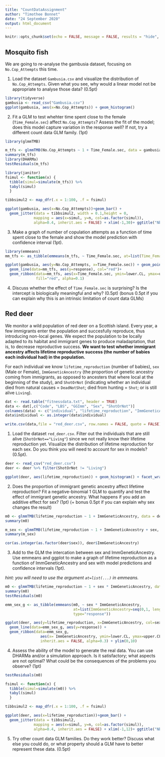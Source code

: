 ```yaml
---
title: "CountDataAssignment"
author: "Timothee Bonnet"
date: "24 September 2020"
output: html_document
---
```


```r
knitr::opts_chunk$set(echo = FALSE, message = FALSE, results = "hide", fig.show='hide')
```

## Mosquito fish

We are going to re-analyse the gambusia dataset, focusing on ```No.Cop_Attempts``` this time.

1. Load the dataset ```Gambusia.csv``` and visualize the distribution of ```No.Cop_Attempts```. Given what you see, why would a linear model not be appropriate to analyse those data? (0.5pt)

```r
library(tidyverse)
gambusia <- read_csv("Gambusia.csv")
ggplot(gambusia, aes(x=No.Cop_Attempts)) + geom_histogram()
```

2. Fit a GLM to test whehter time spent close to the female (```Time_Female.sec```) affect ```No.Cop_Attempts```? Assess the fit of the model; does this model capture variation in the response well? If not, try a different count data GLM family. (1pt) 

```r
library(glmmTMB)

m_tfs <- glmmTMB(No.Cop_Attempts ~ 1 + Time_Female.sec, data = gambusia, family = "nbinom1")
summary(m_tfs)
library(DHARMa)
testResiduals(m_tfs)
```

```r
library(janitor)
fsimul <- function(x) {
  tibble(simul=simulate(m_tfs)) %>% 
  tabyl(simul)
  }

tibbsimul2 <- map_dfr(.x = 1:100, .f = fsimul)

ggplot(gambusia, aes(x=No.Cop_Attempts))+geom_bar() +
  geom_jitter(data = tibbsimul2, width = 0.1,height = 0,
             mapping = aes(x=simul, y=n, col=as.factor(simul)),
             alpha=0.4, inherit.aes = FALSE) + xlim(-1,30)+ ggtitle("Nbinom1 GLM")

```



3. Make a graph of number of copulation attempts as a function of time spent close to the female and show the model prediction with confidence interval (1pt).

```r
library(emmeans)
mm_tfs <- as_tibble(emmeans(m_tfs, ~ Time_Female.sec, at=list(Time_Female.sec=seq(0, 520, length.out = 100)), type="response"))

ggplot(gambusia, aes(y=No.Cop_Attempts, x=Time_Female.sec)) + geom_point() +
  geom_line(data=mm_tfs, aes(y=response), col="red")+
  geom_ribbon(data=mm_tfs, aes(x=Time_Female.sec, ymin=lower.CL, ymax=upper.CL), inherit.aes = FALSE,
              fill="red", alpha=0.1)

```


4. Discuss whether the effect of ```Time_Female.sec``` is surprising? Is the intercept is biologically meaningful and why? (0.5pt) (bonus 0.5pt if you can explain why this is an intrinsic limitation of count data GLMs)


## Red deer

We monitor a wild population of red deer on a Scottish island. Every year, a few immigrants enter the population and succesfully reproduce, thus introducing non-local genes. We expect the population to be locally adapted to its habitat and immigrant genes to produce maladaptation, that is, to decrease reproductive success.
**We want to test whether immigrant ancestry affects lifetime reproductive success (the number of babies each individual had) in the population.**

For each individual we know ```lifetime_reproduction``` (number of babies), ```sex ``` (Male or Female), ```ImmGeneticAncestry``` (the proportion of genetic ancestry coming from immigrants, as opposed to ancesters that where local at the beginning of the study), and ```ShotOrNot``` (indicating whether an individual died from natural causes = ```DeadNotShot```; died from hunting = ```Shot```; or is still alive ```Living```).



```r
dat <- read.table("fitnessdata.txt", header = TRUE)
data <- dat[,c("Code", "LBS", "GGImm", "Sex", "ShotOrNot")]
colnames(data) <- c("individual", "lifetime_reproduction", "ImmGeneticAncestry",  "sex", "ShotOrNot")
data$individual <- as.integer(data$individual)

write.csv(data,file = "red_deer.csv", row.names = FALSE, quote = FALSE)
```

1. Load the dataset ```red_deer.csv```. Filter out the individuals that are still alive (```ShotOrNot=="Living"```) since we not really know their lifetime reproduction yet. Visualize the distribution of lifetime reproduction for each sex. Do you think you will need to account for sex in models? (0.5pt).

```r
deer <- read_csv("red_deer.csv")
deer <- deer %>% filter(ShotOrNot != "Living")

ggplot(deer, aes(lifetime_reproduction)) + geom_histogram() + facet_wrap(~sex)
```


2. Does the proportion of immigrant genetic ancestry affect lifetime reproduction? Fit a negative-binomial 1 GLM to quantify and test the effect of immigrant genetic ancestry. What happens if you add an additive effect for sex? (1pt) (+ bonus 0.5pt if you can explain why sex changes the result)
```r
m0 <- glmmTMB(lifetime_reproduction ~ 1 + ImmGeneticAncestry, data = deer, family = nbinom1())
summary(m0)

m_sex <- glmmTMB(lifetime_reproduction ~ 1 + ImmGeneticAncestry + sex, data = deer, family = nbinom1())
summary(m_sex)

cor(as.integer(as.factor(deer$sex)), deer$ImmGeneticAncestry)
```

3. Add to the GLM the intercation between sex and ImmGeneticAncestry. Use emmeans and ggplot to make a graph of lifetime reproduction as a function of ImmGeneticAncestry and sex with model predictions and confidence intervals (1pt).

_hint: you will need to use the argument ```at=list(...)``` in emmeans._

```r
m0 <- glmmTMB(lifetime_reproduction ~ 1 + sex * ImmGeneticAncestry, data = deer, family = nbinom1())
summary(m0)
testResiduals(m0)

emm_sex_g <- as_tibble(emmeans(m0, ~ sex * ImmGeneticAncestry, 
                               at=list(ImmGeneticAncestry=seq(0,1, length.out = 100)),
                               type="response"))

ggplot(deer, aes(y=lifetime_reproduction, x=ImmGeneticAncestry, col=sex)) + geom_point(alpha=0.3) + 
  geom_line(data=emm_sex_g, aes(y=response)) +
  geom_ribbon(data=emm_sex_g, 
                aes(x= ImmGeneticAncestry, ymin=lower.CL, ymax=upper.CL, fill=sex),
                inherit.aes = FALSE, alpha=0.3) + ylim(0,10)

```


4. Assess the ability of the model to generate the real data. You can use DHARMa and/or a simulation approach. Is it satisfactory; what aspects are not optimal? What could be the consequences of the problems you observe?  (1pt) 

```r
testResiduals(m0)

fsimul <- function(x) {
  tibble(simul=simulate(m0)) %>% 
  tabyl(simul)
  }

tibbsimul2 <- map_dfr(.x = 1:100, .f = fsimul)

ggplot(deer, aes(x=lifetime_reproduction))+geom_bar() +
  geom_jitter(data = tibbsimul2, 
             mapping = aes(x=simul, y=n, col=as.factor(simul)),
             alpha=0.4, inherit.aes = FALSE) + xlim(-1,12)+ ggtitle("Nbinom1 GLM")
```


5. Try other count data GLM families. Do they work better? Discuss what else you could do, or what property should a GLM have to better represent these data. (0.5pt)



